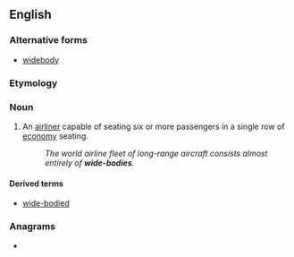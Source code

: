{{also|widebody}}
==English==

===Alternative forms===
* [[widebody]]

===Etymology===
{{compound|en|wide|body}}

===Noun===
{{en-noun|wide-bodies}}

# {{lb|en|aeronautics}} An [[airliner]] capable of seating six or more passengers in a single row of [[economy]] seating.
#: ''The world airline fleet of long-range aircraft consists almost entirely of '''wide-bodies'''.''

====Derived terms====
* [[wide-bodied]]

===Anagrams===
* {{anagrams|en|a=bddeiowy|bodywide}}